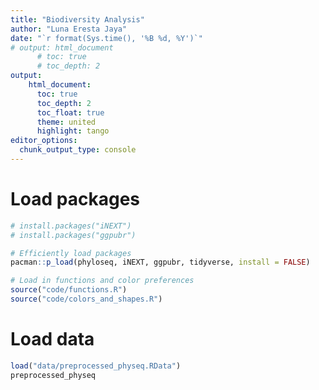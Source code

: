 ```yaml
---
title: "Biodiversity Analysis"
author: "Luna Eresta Jaya"
date: "`r format(Sys.time(), '%B %d, %Y')`"
# output: html_document
      # toc: true
      # toc_depth: 2
output:
    html_document:
      toc: true
      toc_depth: 2
      toc_float: true
      theme: united
      highlight: tango
editor_options: 
  chunk_output_type: console
---
```


# Load packages
```r
# install.packages("iNEXT")
# install.packages("ggpubr")

# Efficiently load packages
pacman::p_load(phyloseq, iNEXT, ggpubr, tidyverse, install = FALSE)

# Load in functions and color preferences
source("code/functions.R")
source("code/colors_and_shapes.R")
```


# Load data
```r
load("data/preprocessed_physeq.RData")
preprocessed_physeq
```

